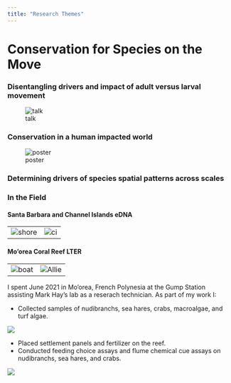 ```yaml
---
title: "Research Themes"
---
```


# Conservation for Species on the Move

### Disentangling drivers and impact of adult versus larval movement

![talk](images/acaughman_imcc7_1.JPG)

### Conservation in a human impacted world


![poster](images/sotm.jpg)

### Determining drivers of species spatial patterns across scales


### In the Field

#### Santa Barbara and Channel Islands eDNA 

|                             |                             |
|---------------------------- |---------------------------- |
| ![shore](images/edna.jpg)    | ![ci](images/edna_2.jpg)|



#### Mo'orea Coral Reef LTER
|                             |                             |
|---------------------------- |---------------------------- |
| ![boat](images/moorea4.jpg) | ![Allie](images/moorea5.jpg)|

I spent June 2021 in Mo'orea, French Polynesia at the Gump Station assisting Mark Hay's lab as a reserach technician. As part of my work I: 

* Collected samples of nudibranchs, sea hares, crabs, macroalgae, and turf algae.

![](images/moorea1.JPG)

* Placed settlement panels and fertilizer on the reef. 
* Conducted feeding choice assays and flume chemical cue assays on nudibranchs, sea hares, and crabs.

![](images/moorea3.jpg)

